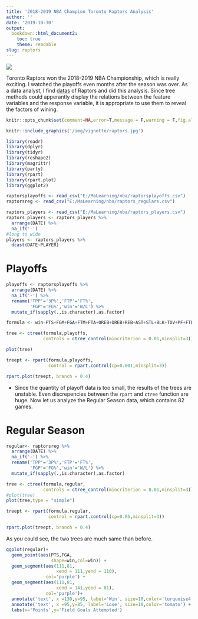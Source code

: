 ```yaml
---
title: '2018-2019 NBA Champion Toronto Raptors Analysis'
author: ''
date: '2019-10-30'
output:
  bookdown::html_document2:
    toc: true
    theme: readable
slug: raptors
---
```


![](https://img.shields.io/badge/License-CC%20BY--NC--ND%204.0-brightgreen.svg)



Toronto Raptors won the 2018-2019 NBA Championship, which is really exciting. I watched the playoffs even months after the season was over. As a data analyst, I find [datas](https://stats.nba.com/) of Raptors and did this analysis. Since tree methods could apperantly display the relations between the feature variables and the response variable, it is appropriate to use them to reveal the factors of wining.

```r
knitr::opts_chunk$set(comment=NA,error=T,message = F,warning = F,fig.align='center',out.width ='100%')
```

```r
knitr::include_graphics('/img/vignette/raptors.jpg')
```

```r
library(readr)
library(dplyr)
library(tidyr)
library(reshape2)
library(magrittr)
library(party)
library(rpart)
library(rpart.plot)
library(ggplot2)
```

```r
raptorsplayoffs <- read_csv("E:/MaLearning/nba/raptorsplayoffs.csv")
raptorsreg <- read_csv("E:/MaLearning/nba/raptors_regulars.csv")
```


```r
raptors_players <- read_csv("E:/MaLearning/nba/raptors_players.csv")
raptors_players <- raptors_players %>% 
  arrange(DATE) %>% 
  na_if('-') 
#long to wide
players <- raptors_players %>% 
  dcast(DATE~PLAYER)
```

# Playoffs

```r
playoffs <- raptorsplayoffs %>% 
  arrange(DATE) %>% 
  na_if('-') %>% 
  rename('TPP'='3P%','FTP'='FT%',
         'FGP'='FG%','win'='W/L') %>% 
  mutate_if(sapply(.,is.character),as.factor)

formula <- win~PTS+FGM+FGA+FTM+FTA+OREB+DREB+REB+AST+STL+BLK+TOV+PF+FTP+TPP+FGP

tree <- ctree(formula,playoffs,
              controls = ctree_control(mincriterion = 0.01,minsplit=3))

plot(tree)

treept <- rpart(formula,playoffs,
                control = rpart.control(cp=0.001,minsplit=3))

rpart.plot(treept, branch = 0.4)
```

+ Since the quantity of playoff data is too small, the results of the trees are unstable. Even discrepencies between the `rpart` and `ctree` function are huge. Now let us analyze the Regular Season data, which contains 82 games.

# Regular Season

```r
regular<- raptorsreg %>% 
  arrange(DATE) %>% 
  na_if('-') %>% 
  rename('TPP'='3P%','FTP'='FT%',
         'FGP'='FG%','win'='W/L') %>%
  mutate_if(sapply(.,is.character),as.factor)

tree <- ctree(formula,regular,
              controls = ctree_control(mincriterion = 0.01,minsplit=3))
#plot(tree)
plot(tree,type = "simple")
```

```r
treept <- rpart(formula,regular,
                control = rpart.control(cp=0.05,minsplit=3))

rpart.plot(treept, branch = 0.4)

```

As you could see, the two trees are much same than before.


```r
ggplot(regular)+
  geom_point(aes(PTS,FGA,
                 shape=win,col=win)) +
  geom_segment(aes(111,81,
                   xend = 111,yend = 110),
               col='purple') +
  geom_segment(aes(111,81,
                   xend = 141,yend = 81),
               col='purple')+
  annotate('text', x =130,y=95, label='Win', size=10,color='turquoise4') +
  annotate('text', x =95,y=85, label='Lose', size=10,color='tomato') +
  labs(x='Points',y='Field Goals Attempted')
```

